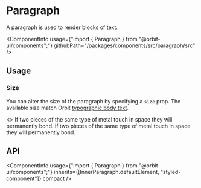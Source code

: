 
<Meta
    title="Components/Paragraph"
    id="paragraph"
/>

# Paragraph

<Tagline>A paragraph is used to render blocks of text.</Tagline>

<ComponentInfo
    usage={"import { Paragraph } from \"@orbit-ui/components\";"}
    githubPath="/packages/components/src/paragraph/src"
/>

## Usage

### Size

You can alter the size of the paragraph by specifying a `size` prop. The available size match Orbit [typographic body text](?path=/docs/typography--page#body).

<Preview>
    <Story name="size">
        <>
            <Paragraph size="lg">If two pieces of the same type of metal touch in space they will permanently bond.</Paragraph>
            <Paragraph>If two pieces of the same type of metal touch in space they will permanently bond.</Paragraph>
        </>
    </Story>
</Preview>

## API

<ComponentInfo
    usage={"import { Paragraph } from \"@orbit-ui/components\";"}
    inherits={[InnerParagraph.defaultElement, "styled-component"]}
    compact
/>

<ArgsTable of={InnerParagraph} sort="alpha" />

